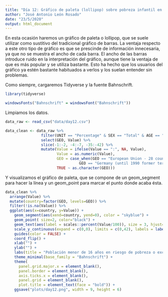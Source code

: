 ```yaml
---
title: "Día 12: Gráfico de paleta (lollipop) sobre pobreza infantil en la Unión Europea"
author: "José Antonio León Rosado"
date: "23/5/2020"
output: html_document
---
```


En esta ocasión haremos un gráfico de paleta o lollipop, que se suele utilizar como sustitivo del tradicional gráfico de barras. La ventaja respecto a este otro tipo de gráfico es que se prescinde de información innecesaria, ya que no se muestra el ancho de cada barra. El ancho de las barras introduce ruido en la interpretación del gráfico, aunque tiene la ventaja de que es más popular y se utiliza bastante. Esto ha hecho que los usuarios del gráfico ya estén bastante habituados a verlos y los suelan entender sin problemas.

Como siempre, cargaremos Tidyverse y la fuente Bahnschrift.

```r
library(tidyverse)

windowsFonts("Bahnschrift" = windowsFont("Bahnschrift"))
```

Limpiamos los datos.

```r
data_raw <- read_csv("data/day12.csv")

data_clean <- data_raw %>% 
                filter(UNIT == "Percentage" & SEX == "Total" & AGE == "Less than 16 years" & TIME == 2018) %>% 
                select(GEO, Value) %>% 
                slice(-1:-2, -4:-7, -35:-42) %>% 
                mutate(Value = ifelse(Value == ":", NA, Value),
                       Value = as.numeric(Value),
                       GEO = case_when(GEO == "European Union - 28 countries (2013-2020)" ~ "European Union (2013-2020)",
                                 GEO == "Germany (until 1990 former territory of the FRG)" ~ "Germany",
                       TRUE ~ as.character(GEO)))
```

Y visualizamos el gráfico de paleta, que se compone de un geom_segment para hacer la línea y un geom_point para marcar el punto donde acaba ésta.

```r
data_clean %>%
  arrange(Value) %>%
  mutate(country=factor(GEO, levels=GEO)) %>%
  filter(!is.na(Value)) %>% 
  ggplot(aes(x=country, y=Value)) +
    geom_segment(aes(xend=country, yend=0), color = "skyblue") +
    geom_point( size=2, color="black") +
    geom_text(aes(label = scales::percent(Value/100)), size = 3, hjust=-0.4, family = "Bahnschrift") +
    scale_y_continuous(expand = c(0,0), limits = c(0,42), labels = label_percent(scale = 1)) +
    guides(color = FALSE) +
    coord_flip() +
    xlab("") +
    ylab("") + 
    labs(title = "Población menor de 16 años en riesgo de pobreza o exclusión social en 2018", caption = "Fuente: Eurostat | @jantleon") +
    theme_minimal(base_family = "Bahnschrift") +
    theme(
      panel.grid.major.x = element_blank(),
      panel.border = element_blank(),
      axis.ticks.x = element_blank(),
      panel.grid = element_blank(),
      plot.title = element_text(face = "bold")) +
    ggsave("plots/day12.png", width = 9, height = 6)
```